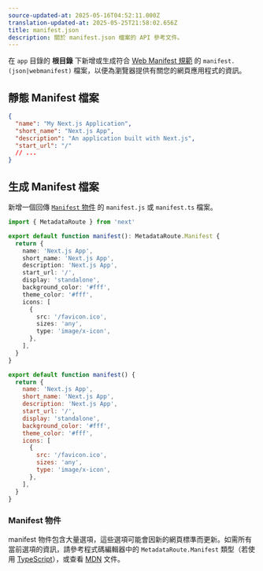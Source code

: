```yaml
---
source-updated-at: 2025-05-16T04:52:11.000Z
translation-updated-at: 2025-05-25T21:58:02.656Z
title: manifest.json
description: 關於 manifest.json 檔案的 API 參考文件。
---
```


在 `app` 目錄的 **根目錄** 下新增或生成符合 [Web Manifest 規範](https://developer.mozilla.org/docs/Web/Manifest) 的 `manifest.(json|webmanifest)` 檔案，以便為瀏覽器提供有關您的網頁應用程式的資訊。

## 靜態 Manifest 檔案

```json filename="app/manifest.json | app/manifest.webmanifest"
{
  "name": "My Next.js Application",
  "short_name": "Next.js App",
  "description": "An application built with Next.js",
  "start_url": "/"
  // ...
}
```

## 生成 Manifest 檔案

新增一個回傳 [`Manifest` 物件](#manifest-object) 的 `manifest.js` 或 `manifest.ts` 檔案。

```ts filename="app/manifest.ts" switcher
import { MetadataRoute } from 'next'

export default function manifest(): MetadataRoute.Manifest {
  return {
    name: 'Next.js App',
    short_name: 'Next.js App',
    description: 'Next.js App',
    start_url: '/',
    display: 'standalone',
    background_color: '#fff',
    theme_color: '#fff',
    icons: [
      {
        src: '/favicon.ico',
        sizes: 'any',
        type: 'image/x-icon',
      },
    ],
  }
}
```

```js filename="app/manifest.js" switcher
export default function manifest() {
  return {
    name: 'Next.js App',
    short_name: 'Next.js App',
    description: 'Next.js App',
    start_url: '/',
    display: 'standalone',
    background_color: '#fff',
    theme_color: '#fff',
    icons: [
      {
        src: '/favicon.ico',
        sizes: 'any',
        type: 'image/x-icon',
      },
    ],
  }
}
```

### Manifest 物件

manifest 物件包含大量選項，這些選項可能會因新的網頁標準而更新。如需所有當前選項的資訊，請參考程式碼編輯器中的 `MetadataRoute.Manifest` 類型（若使用 [TypeScript](https://nextjs.org/docs/app/building-your-application/configuring/typescript#typescript-plugin)），或查看 [MDN](https://developer.mozilla.org/docs/Web/Manifest) 文件。